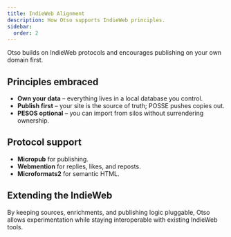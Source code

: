 ```yaml
---
title: IndieWeb Alignment
description: How Otso supports IndieWeb principles.
sidebar:
  order: 2
---
```


Otso builds on IndieWeb protocols and encourages publishing on your own domain first.

## Principles embraced

- **Own your data** – everything lives in a local database you control.
- **Publish first** – your site is the source of truth; POSSE pushes copies out.
- **PESOS optional** – you can import from silos without surrendering ownership.

## Protocol support

- **Micropub** for publishing.
- **Webmention** for replies, likes, and reposts.
- **Microformats2** for semantic HTML.

## Extending the IndieWeb

By keeping sources, enrichments, and publishing logic pluggable, Otso allows experimentation while staying interoperable with existing IndieWeb tools.

